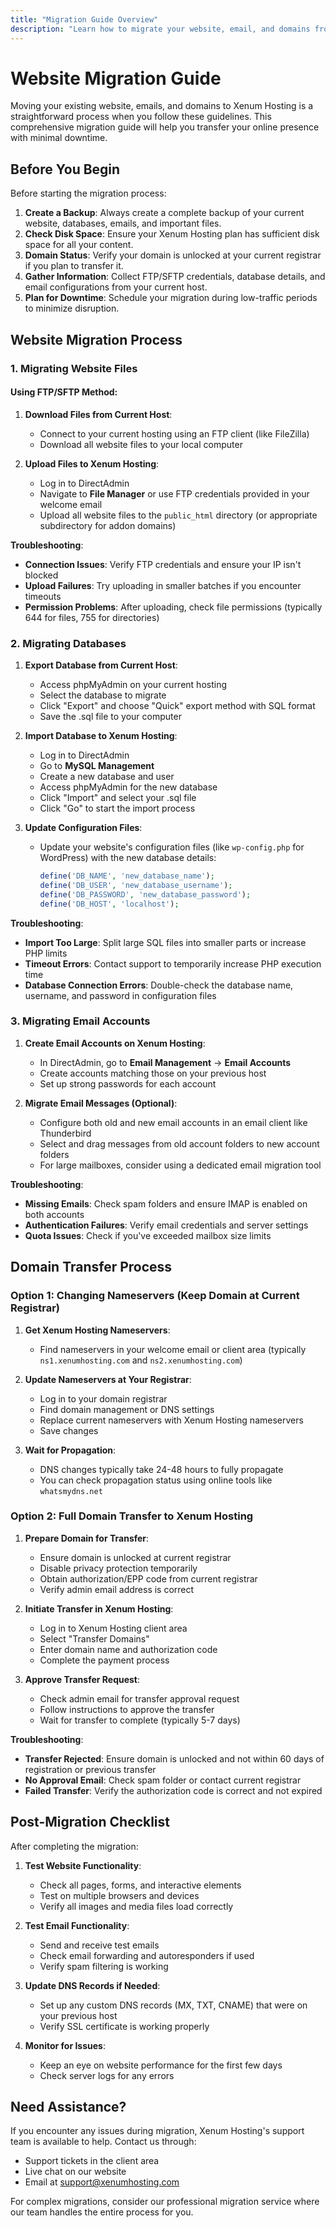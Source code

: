 ```yaml
---
title: "Migration Guide Overview"
description: "Learn how to migrate your website, email, and domains from another hosting provider to Xenum Hosting with step-by-step instructions and troubleshooting tips."
---
```


# Website Migration Guide

Moving your existing website, emails, and domains to Xenum Hosting is a straightforward process when you follow these guidelines. This comprehensive migration guide will help you transfer your online presence with minimal downtime.

## Before You Begin

Before starting the migration process:

1. **Create a Backup**: Always create a complete backup of your current website, databases, emails, and important files.
2. **Check Disk Space**: Ensure your Xenum Hosting plan has sufficient disk space for all your content.
3. **Domain Status**: Verify your domain is unlocked at your current registrar if you plan to transfer it.
4. **Gather Information**: Collect FTP/SFTP credentials, database details, and email configurations from your current host.
5. **Plan for Downtime**: Schedule your migration during low-traffic periods to minimize disruption.

## Website Migration Process

### 1. Migrating Website Files

#### Using FTP/SFTP Method:

1. **Download Files from Current Host**:
   * Connect to your current hosting using an FTP client (like FileZilla)
   * Download all website files to your local computer

2. **Upload Files to Xenum Hosting**:
   * Log in to DirectAdmin
   * Navigate to **File Manager** or use FTP credentials provided in your welcome email
   * Upload all website files to the `public_html` directory (or appropriate subdirectory for addon domains)

**Troubleshooting**:
* **Connection Issues**: Verify FTP credentials and ensure your IP isn't blocked
* **Upload Failures**: Try uploading in smaller batches if you encounter timeouts
* **Permission Problems**: After uploading, check file permissions (typically 644 for files, 755 for directories)

### 2. Migrating Databases

1. **Export Database from Current Host**:
   * Access phpMyAdmin on your current hosting
   * Select the database to migrate
   * Click "Export" and choose "Quick" export method with SQL format
   * Save the .sql file to your computer

2. **Import Database to Xenum Hosting**:
   * Log in to DirectAdmin
   * Go to **MySQL Management**
   * Create a new database and user
   * Access phpMyAdmin for the new database
   * Click "Import" and select your .sql file
   * Click "Go" to start the import process

3. **Update Configuration Files**:
   * Update your website's configuration files (like `wp-config.php` for WordPress) with the new database details:
     ```php
     define('DB_NAME', 'new_database_name');
     define('DB_USER', 'new_database_username');
     define('DB_PASSWORD', 'new_database_password');
     define('DB_HOST', 'localhost');
     ```

**Troubleshooting**:
* **Import Too Large**: Split large SQL files into smaller parts or increase PHP limits
* **Timeout Errors**: Contact support to temporarily increase PHP execution time
* **Database Connection Errors**: Double-check the database name, username, and password in configuration files

### 3. Migrating Email Accounts

1. **Create Email Accounts on Xenum Hosting**:
   * In DirectAdmin, go to **Email Management** → **Email Accounts**
   * Create accounts matching those on your previous host
   * Set up strong passwords for each account

2. **Migrate Email Messages (Optional)**:
   * Configure both old and new email accounts in an email client like Thunderbird
   * Select and drag messages from old account folders to new account folders
   * For large mailboxes, consider using a dedicated email migration tool

**Troubleshooting**:
* **Missing Emails**: Check spam folders and ensure IMAP is enabled on both accounts
* **Authentication Failures**: Verify email credentials and server settings
* **Quota Issues**: Check if you've exceeded mailbox size limits

## Domain Transfer Process

### Option 1: Changing Nameservers (Keep Domain at Current Registrar)

1. **Get Xenum Hosting Nameservers**:
   * Find nameservers in your welcome email or client area (typically `ns1.xenumhosting.com` and `ns2.xenumhosting.com`)

2. **Update Nameservers at Your Registrar**:
   * Log in to your domain registrar
   * Find domain management or DNS settings
   * Replace current nameservers with Xenum Hosting nameservers
   * Save changes

3. **Wait for Propagation**:
   * DNS changes typically take 24-48 hours to fully propagate
   * You can check propagation status using online tools like `whatsmydns.net`

### Option 2: Full Domain Transfer to Xenum Hosting

1. **Prepare Domain for Transfer**:
   * Ensure domain is unlocked at current registrar
   * Disable privacy protection temporarily
   * Obtain authorization/EPP code from current registrar
   * Verify admin email address is correct

2. **Initiate Transfer in Xenum Hosting**:
   * Log in to Xenum Hosting client area
   * Select "Transfer Domains"
   * Enter domain name and authorization code
   * Complete the payment process

3. **Approve Transfer Request**:
   * Check admin email for transfer approval request
   * Follow instructions to approve the transfer
   * Wait for transfer to complete (typically 5-7 days)

**Troubleshooting**:
* **Transfer Rejected**: Ensure domain is unlocked and not within 60 days of registration or previous transfer
* **No Approval Email**: Check spam folder or contact current registrar
* **Failed Transfer**: Verify the authorization code is correct and not expired

## Post-Migration Checklist

After completing the migration:

1. **Test Website Functionality**:
   * Check all pages, forms, and interactive elements
   * Test on multiple browsers and devices
   * Verify all images and media files load correctly

2. **Test Email Functionality**:
   * Send and receive test emails
   * Check email forwarding and autoresponders if used
   * Verify spam filtering is working

3. **Update DNS Records if Needed**:
   * Set up any custom DNS records (MX, TXT, CNAME) that were on your previous host
   * Verify SSL certificate is working properly

4. **Monitor for Issues**:
   * Keep an eye on website performance for the first few days
   * Check server logs for any errors

## Need Assistance?

If you encounter any issues during migration, Xenum Hosting's support team is available to help. Contact us through:

* Support tickets in the client area
* Live chat on our website
* Email at support@xenumhosting.com

For complex migrations, consider our professional migration service where our team handles the entire process for you.
